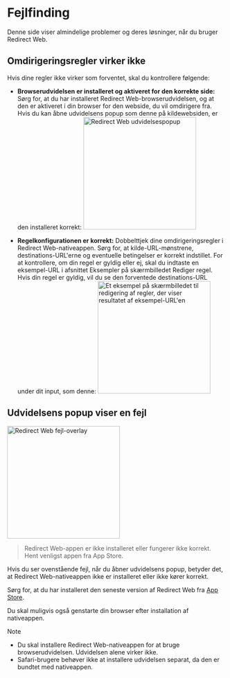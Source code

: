 
# Fejlfinding

Denne side viser almindelige problemer og deres løsninger, når du bruger Redirect Web.

<TOCInline toc={toc} />

## Omdirigeringsregler virker ikke

Hvis dine regler ikke virker som forventet, skal du kontrollere følgende:

- **Browserudvidelsen er installeret og aktiveret for den korrekte side:** Sørg for, at du har installeret Redirect Web-browserudvidelsen, og at den er aktiveret i din browser for den webside, du vil omdirigere fra. Hvis du kan åbne udvidelsens popup som denne på kildewebsiden, er den installeret korrekt:
    <Image src={ExtensionPopup} alt="Redirect Web udvidelsespopup" width="260" hasShadow/>

- **Regelkonfigurationen er korrekt:** Dobbelttjek dine omdirigeringsregler i Redirect Web-nativeappen. Sørg for, at kilde-URL-mønstrene, destinations-URL'erne og eventuelle betingelser er korrekt indstillet. For at kontrollere, om din regel er gyldig eller ej, skal du indtaste en eksempel-URL i afsnittet Eksempler på skærmbilledet Rediger regel. Hvis din regel er gyldig, vil du se den forventede destinations-URL under dit input, som denne:
    <Image src={RuleEditExampleResult} alt="Et eksempel på skærmbilledet til redigering af regler, der viser resultatet af eksempel-URL'en" width="260" hasShadow/>

## Udvidelsens popup viser en fejl

<Image src={ErrorOverlay} alt="Redirect Web fejl-overlay" width="260" hasShadow hasRoundedCorners/>

> Redirect Web-appen er ikke installeret eller fungerer ikke korrekt.
> Hent venligst appen fra App Store.

Hvis du ser ovenstående fejl, når du åbner udvidelsens popup, betyder det, at Redirect Web-nativeappen ikke er installeret eller ikke kører korrekt.

Sørg for, at du har installeret den seneste version af Redirect Web fra [App Store](https://apps.apple.com/app/id1571283503).

Du skal muligvis også genstarte din browser efter installation af nativeappen.

> [!NOTE]
> * Du skal installere Redirect Web-nativeappen for at bruge browserudvidelsen. Udvidelsen alene virker ikke.
> * Safari-brugere behøver ikke at installere udvidelsen separat, da den er bundtet med nativeappen.
